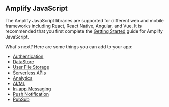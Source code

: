 ## Amplify JavaScript

The Amplify JavaScript libraries are supported for different web and mobile frameworks including React, React Native, Angular, and Vue. It is recommended that you first complete the [Getting Started](https://docs.amplify.aws/start/q/integration/js/) guide for Amplify JavaScript.

What's next? Here are some things you can add to your app:

- [Authentication](/lib/auth/getting-started)
- [DataStore](/lib/datastore/getting-started)
- [User File Storage](/lib/storage/getting-started)
- [Serverless APIs](/lib/graphqlapi/getting-started)
- [Analytics](/lib/analytics/getting-started)
- [AI/ML](/lib/predictions/getting-started)
- [In-app Messaging](/lib/in-app-messagin/getting-started)
- [Push Notification](/lib/push-notifications/getting-started)
- [PubSub](/lib/pubsub/getting-started)
